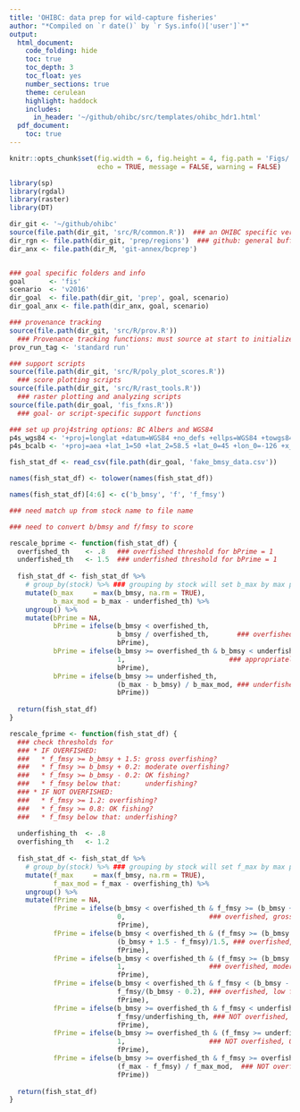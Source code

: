 ```yaml
---
title: 'OHIBC: data prep for wild-capture fisheries'
author: "*Compiled on `r date()` by `r Sys.info()['user']`*"
output: 
  html_document:
    code_folding: hide
    toc: true
    toc_depth: 3
    toc_float: yes
    number_sections: true
    theme: cerulean
    highlight: haddock
    includes: 
      in_header: '~/github/ohibc/src/templates/ohibc_hdr1.html'
  pdf_document:
    toc: true
---
```


``` r

knitr::opts_chunk$set(fig.width = 6, fig.height = 4, fig.path = 'Figs/',
                      echo = TRUE, message = FALSE, warning = FALSE)

library(sp)
library(rgdal)
library(raster)
library(DT)

dir_git <- '~/github/ohibc'
source(file.path(dir_git, 'src/R/common.R'))  ### an OHIBC specific version of common.R
dir_rgn <- file.path(dir_git, 'prep/regions')  ### github: general buffer region shapefiles
dir_anx <- file.path(dir_M, 'git-annex/bcprep')


### goal specific folders and info
goal      <- 'fis'
scenario  <- 'v2016'
dir_goal  <- file.path(dir_git, 'prep', goal, scenario)
dir_goal_anx <- file.path(dir_anx, goal, scenario)

### provenance tracking
source(file.path(dir_git, 'src/R/prov.R'))   
  ### Provenance tracking functions: must source at start to initialize prov_track
prov_run_tag <- 'standard run'

### support scripts
source(file.path(dir_git, 'src/R/poly_plot_scores.R')) 
  ### score plotting scripts
source(file.path(dir_git, 'src/R/rast_tools.R')) 
  ### raster plotting and analyzing scripts
source(file.path(dir_goal, 'fis_fxns.R'))
  ### goal- or script-specific support functions

### set up proj4string options: BC Albers and WGS84
p4s_wgs84 <- '+proj=longlat +datum=WGS84 +no_defs +ellps=WGS84 +towgs84=0,0,0'
p4s_bcalb <- '+proj=aea +lat_1=50 +lat_2=58.5 +lat_0=45 +lon_0=-126 +x_0=1000000 +y_0=0 +datum=NAD83 +units=m +no_defs +ellps=GRS80 +towgs84=0,0,0'

```

``` r

fish_stat_df <- read_csv(file.path(dir_goal, 'fake_bmsy_data.csv'))

names(fish_stat_df) <- tolower(names(fish_stat_df))

names(fish_stat_df)[4:6] <- c('b_bmsy', 'f', 'f_fmsy')

### need match up from stock name to file name

### need to convert b/bmsy and f/fmsy to score

```

``` r

rescale_bprime <- function(fish_stat_df) {
  overfished_th    <- .8   ### overfished threshold for bPrime = 1
  underfished_th   <- 1.5  ### underfished threshold for bPrime = 1
  
  fish_stat_df <- fish_stat_df %>%
    # group_by(stock) %>% ### grouping by stock will set b_max by max per stock, instead of max overall
    mutate(b_max     = max(b_bmsy, na.rm = TRUE),
           b_max_mod = b_max - underfished_th) %>%
    ungroup() %>%
    mutate(bPrime = NA,
           bPrime = ifelse(b_bmsy < overfished_th, 
                           b_bmsy / overfished_th,       ### overfished stock     
                           bPrime),
           bPrime = ifelse(b_bmsy >= overfished_th & b_bmsy < underfished_th, 
                           1,                          ### appropriately fished stock
                           bPrime),
           bPrime = ifelse(b_bmsy >= underfished_th, 
                           (b_max - b_bmsy) / b_max_mod, ### underfished stock
                           bPrime))
  
  return(fish_stat_df)
}


```

``` r

rescale_fprime <- function(fish_stat_df) {
  ### check thresholds for
  ### * IF OVERFISHED:
  ###   * f_fmsy >= b_bmsy + 1.5: gross overfishing?
  ###   * f_fmsy >= b_bmsy + 0.2: moderate overfishing?
  ###   * f_fmsy >= b_bmsy - 0.2: OK fishing?
  ###   * f_fmsy below that:      underfishing?
  ### * IF NOT OVERFISHED:
  ###   * f_fmsy >= 1.2: overfishing?
  ###   * f_fmsy >= 0.8: OK fishing?
  ###   * f_fmsy below that: underfishing?
  
  underfishing_th  <- .8   
  overfishing_th   <- 1.2  
  
  fish_stat_df <- fish_stat_df %>%
    # group_by(stock) %>% ### grouping by stock will set f_max by max per stock, instead of max overall
    mutate(f_max     = max(f_bmsy, na.rm = TRUE),
           f_max_mod = f_max - overfishing_th) %>%
    ungroup() %>%
    mutate(fPrime = NA,
           fPrime = ifelse(b_bmsy < overfished_th & f_fmsy >= (b_bmsy + 1.5),
                           0,                     ### overfished, gross overfishing
                           fPrime),
           fPrime = ifelse(b_bmsy < overfished_th & (f_fmsy >= (b_bmsy + 0.2) & f_fmsy < (b_bmsy + 1.5)),
                           (b_bmsy + 1.5 - f_fmsy)/1.5, ### overfished, overfishing
                           fPrime),
           fPrime = ifelse(b_bmsy < overfished_th & (f_fmsy >= (b_bmsy - 0.2) & f_fmsy < (b_bmsy + 0.2)),
                           1,                     ### overfished, moderate fishing
                           fPrime),
           fPrime = ifelse(b_bmsy < overfished_th & f_fmsy < (b_bmsy - 0.2),
                           f_fmsy/(b_bmsy - 0.2), ### overfished, low fishing
                           fPrime),
           fPrime = ifelse(b_bmsy >= overfished_th & f_fmsy < underfishing_th,
                           f_fmsy/underfishing_th, ### NOT overfished, low fishing
                           fPrime),
           fPrime = ifelse(b_bmsy >= overfished_th & (f_fmsy >= underfishing_th & f_fmsy < overfishing_th),
                           1,                     ### NOT overfished, OK fishing
                           fPrime),
           fPrime = ifelse(b_bmsy >= overfished_th & f_fmsy >= overfishing_th,
                           (f_max - f_fmsy) / f_max_mod,  ### NOT overfished, overfishing
                           fPrime))
  
  return(fish_stat_df)
}

         
```

